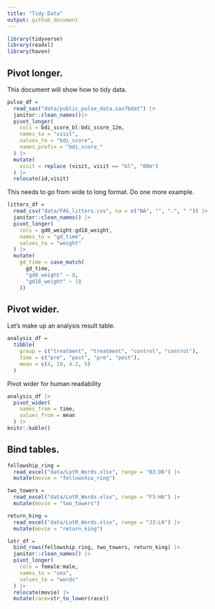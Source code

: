 ```yaml
---
title: "Tidy Data"
output: github_document
---
```


```r
library(tidyverse)
library(readxl)
library(haven)
```


## Pivot longer.
This document will show how to tidy data.

```r
pulse_df =
  read_sas("data/public_pulse_data.sas7bdat") |> 
  janitor::clean_names()|> 
  pivot_longer(
    cols = bdi_score_bl:bdi_score_12m,
    names_to = "visit",
    values_to = "bdi_score", 
    names_prefix = "bdi_score_"
  ) |> 
  mutate(
    visit = replace (visit, visit == "bl", "00m")
  ) |> 
  relocate(id,visit)
```

This needs to go from wide to long format.
Do one more example.

```r
litters_df =
  read_csv("data/FAS_litters.csv", na = c("NA", "", ".", " ")) |>
  janitor::clean_names() |>
  pivot_longer(
    cols = gd0_weight:gd18_weight,     
    names_to = "gd_time",               
    values_to = "weight"                
  ) |> 
  mutate(
    gd_time = case_match(
      gd_time,
      "gd0_weight" ~ 0,
      "gd18_weight" ~ 18
    ))

```


## Pivot wider.

Let's make up an analysis result table.

```r
analysis_df =
  tibble(
    group = c("treatment", "treatment", "control", "control"),
    time = c("pre", "post", "pre", "post"),
    mean = c(4, 10, 4.2, 5)
  )
```

Pivot wider for human readability

```r
analysis_df |> 
  pivot_wider(
    names_from = time,
    values_from = mean
  ) |> 
knitr::kable()
```


## Bind tables.

```r
fellowship_ring = 
  read_excel("data/LotR_Words.xlsx", range = "B3:D6") |> 
  mutate(movie = "fellowshio_ring")

two_towers = 
  read_excel("data/LotR_Words.xlsx", range = "F3:H6") |> 
  mutate(movie = "two_towers")

return_king = 
  read_excel("data/LotR_Words.xlsx", range = "J3:L6") |> 
  mutate(movie = "return_king")

lotr_df = 
  bind_rows(fellowship_ring, two_towers, return_king) |> 
  janitor::clean_names() |> 
  pivot_longer(
    cols = female:male,
    names_to = "sex",
    values_to = "words"
  ) |> 
  relocate(movie) |> 
  mutate(race=str_to_lower(race))
```






